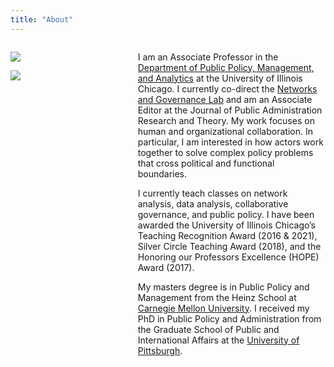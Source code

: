 ```yaml
---
title: "About"
---
```


::: columns
::: {.column width="30%"}
![](images/M.Siciliano_Photo.jpg)

![](images/NGL_Logo.jpg)
:::

::: {.column width="5%"}
:::

::: {.column width="65%"}
I am an Associate Professor in the [Department of Public Policy, Management, and Analytics](https://cuppa.uic.edu/academics/pa/) at the University of Illinois Chicago. I currently co-direct the [Networks and Governance Lab](https://cuppa.uic.edu/net-gov-lab/) and am an Associate Editor at the Journal of Public Administration Research and Theory. My work focuses on human and organizational collaboration. In particular, I am interested in how actors work together to solve complex policy problems that cross political and functional boundaries.

I currently teach classes on network analysis, data analysis, collaborative governance, and public policy. I have been awarded the University of Illinois Chicago's Teaching Recognition Award (2016 & 2021), Silver Circle Teaching Award (2018), and the Honoring our Professors Excellence (HOPE) Award (2017).

My masters degree is in Public Policy and Management from the Heinz School at [Carnegie Mellon University](https://www.heinz.cmu.edu/). I received my PhD in Public Policy and Administration from the Graduate School of Public and International Affairs at the [University of Pittsburgh](https://www.gspia.pitt.edu/).
:::
:::
